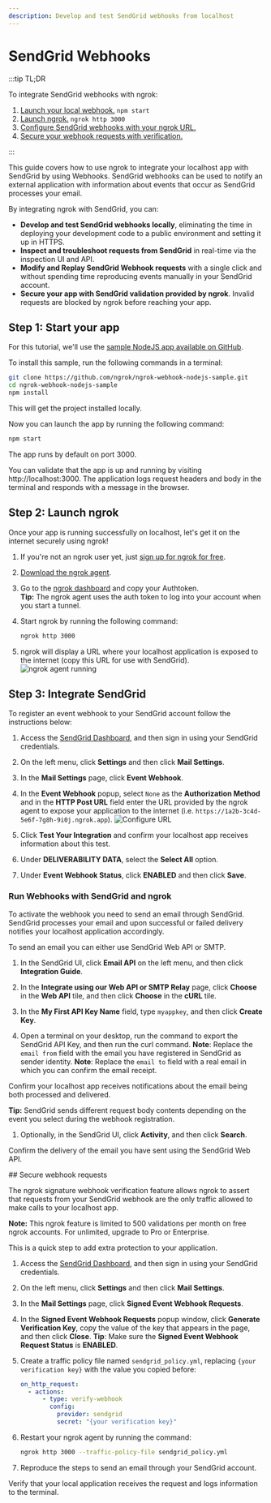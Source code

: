```yaml
---
description: Develop and test SendGrid webhooks from localhost
---
```



# SendGrid Webhooks

:::tip TL;DR

To integrate SendGrid webhooks with ngrok:

1. [Launch your local webhook.](#start-your-app) `npm start`
1. [Launch ngrok.](#start-ngrok) `ngrok http 3000`
1. [Configure SendGrid webhooks with your ngrok URL.](#setup-webhook)
1. [Secure your webhook requests with verification.](#security)

:::

This guide covers how to use ngrok to integrate your localhost app with SendGrid by using Webhooks.
SendGrid webhooks can be used to notify an external application with information about events that occur as SendGrid processes your email.

By integrating ngrok with SendGrid, you can:

- **Develop and test SendGrid webhooks locally**, eliminating the time in deploying your development code to a public environment and setting it up in HTTPS.
- **Inspect and troubleshoot requests from SendGrid** in real-time via the inspection UI and API.
- **Modify and Replay SendGrid Webhook requests** with a single click and without spending time reproducing events manually in your SendGrid account.
- **Secure your app with SendGrid validation provided by ngrok**. Invalid requests are blocked by ngrok before reaching your app.

## **Step 1**: Start your app

For this tutorial, we'll use the [sample NodeJS app available on GitHub](https://github.com/ngrok/ngrok-webhook-nodejs-sample).

To install this sample, run the following commands in a terminal:

```bash
git clone https://github.com/ngrok/ngrok-webhook-nodejs-sample.git
cd ngrok-webhook-nodejs-sample
npm install
```

This will get the project installed locally.

Now you can launch the app by running the following command:

```bash
npm start
```

The app runs by default on port 3000.

You can validate that the app is up and running by visiting http://localhost:3000. The application logs request headers and body in the terminal and responds with a message in the browser.

## **Step 2**: Launch ngrok

Once your app is running successfully on localhost, let's get it on the internet securely using ngrok!

1. If you're not an ngrok user yet, just [sign up for ngrok for free](https://ngrok.com/signup).

1. [Download the ngrok agent](https://download.ngrok.com).

1. Go to the [ngrok dashboard](https://dashboard.ngrok.com) and copy your Authtoken. <br />
   **Tip:** The ngrok agent uses the auth token to log into your account when you start a tunnel.
1. Start ngrok by running the following command:

   ```bash
   ngrok http 3000
   ```

1. ngrok will display a URL where your localhost application is exposed to the internet (copy this URL for use with SendGrid).
   ![ngrok agent running](./img/integrations/launch_ngrok_tunnel.png)

## **Step 3**: Integrate SendGrid

To register an event webhook to your SendGrid account follow the instructions below:

1. Access the [SendGrid Dashboard](https://app.sendgrid.com/), and then sign in using your SendGrid credentials.

1. On the left menu, click **Settings** and then click **Mail Settings**.

1. In the **Mail Settings** page, click **Event Webhook**.

1. In the **Event Webhook** popup, select `None` as the **Authorization Method** and in the **HTTP Post URL** field enter the URL provided by the ngrok agent to expose your application to the internet (i.e. `https://1a2b-3c4d-5e6f-7g8h-9i0j.ngrok.app`).
   ![Configure URL](img/ngrok_url_configuration_sendgrid.png)

1. Click **Test Your Integration** and confirm your localhost app receives information about this test.

1. Under **DELIVERABILITY DATA**, select the **Select All** option.

1. Under **Event Webhook Status**, click **ENABLED** and then click **Save**.

### Run Webhooks with SendGrid and ngrok

To activate the webhook you need to send an email through SendGrid. SendGrid processes your email and upon successful or failed delivery notifies your localhost application accordingly.

To send an email you can either use SendGrid Web API or SMTP.

1. In the SendGrid UI, click **Email API** on the left menu, and then click **Integration Guide**.

1. In the **Integrate using our Web API or SMTP Relay** page, click **Choose** in the **Web API** tile, and then click **Choose** in the **cURL** tile.

1. In the **My First API Key Name** field, type `myappkey`, and then click **Create Key**.

1. Open a terminal on your desktop, run the command to export the SendGrid API Key, and then run the curl command.
   **Note**: Replace the `email from` field with the email you have registered in SendGrid as sender identity.
   **Note**: Replace the `email to` field with a real email in which you can confirm the email receipt.

Confirm your localhost app receives notifications about the email being both processed and delivered.

**Tip:** SendGrid sends different request body contents depending on the event you select during the webhook registration.

1. Optionally, in the SendGrid UI, click **Activity**, and then click **Search**.

Confirm the delivery of the email you have sent using the SendGrid Web API.

<InspectingRequests />

<ReplayingRequests />
## Secure webhook requests

The ngrok signature webhook verification feature allows ngrok to assert that requests from your SendGrid webhook are the only traffic allowed to make calls to your localhost app.

**Note:** This ngrok feature is limited to 500 validations per month on free ngrok accounts. For unlimited, upgrade to Pro or Enterprise.

This is a quick step to add extra protection to your application.

1. Access the [SendGrid Dashboard](https://app.sendgrid.com/), and then sign in using your SendGrid credentials.

1. On the left menu, click **Settings** and then click **Mail Settings**.

1. In the **Mail Settings** page, click **Signed Event Webhook Requests**.

1. In the **Signed Event Webhook Requests** popup window, click **Generate Verification Key**, copy the value of the key that appears in the page, and then click **Close**.
   **Tip**: Make sure the **Signed Event Webhook Request Status** is **ENABLED**.

1. Create a traffic policy file named `sendgrid_policy.yml`, replacing `{your verification key}` with the value you copied before:

   ```yaml
   on_http_request:
     - actions:
         - type: verify-webhook
           config:
             provider: sendgrid
             secret: "{your verification key}"
   ```

1. Restart your ngrok agent by running the command:

   ```bash
   ngrok http 3000 --traffic-policy-file sendgrid_policy.yml
   ```

1. Reproduce the steps to send an email through your SendGrid account.

Verify that your local application receives the request and logs information to the terminal.


